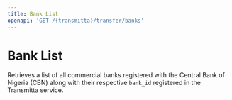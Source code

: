 ```yaml
---
title: Bank List
openapi: 'GET /{transmitta}/transfer/banks'
---
```


# Bank List

Retrieves a list of all commercial banks registered with the Central Bank of Nigeria (CBN) along with their respective `bank_id` registered in the Transmitta service.

